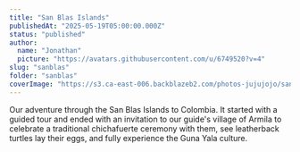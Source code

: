 ```yaml
---
title: "San Blas Islands"
publishedAt: "2025-05-19T05:00:00.000Z"
status: "published"
author:
  name: "Jonathan"
  picture: "https://avatars.githubusercontent.com/u/6749520?v=4"
slug: "sanblas"
folder: "sanblas"
coverImage: "https://s3.ca-east-006.backblazeb2.com/photos-jujujojo/sanblas/P1040755.JPG"
---
```


Our adventure through the San Blas Islands to Colombia. It started with a guided tour and ended with an invitation to our guide's village of Armila to celebrate a traditional chichafuerte ceremony with them, see leatherback turtles lay their eggs, and fully experience the Guna Yala culture.